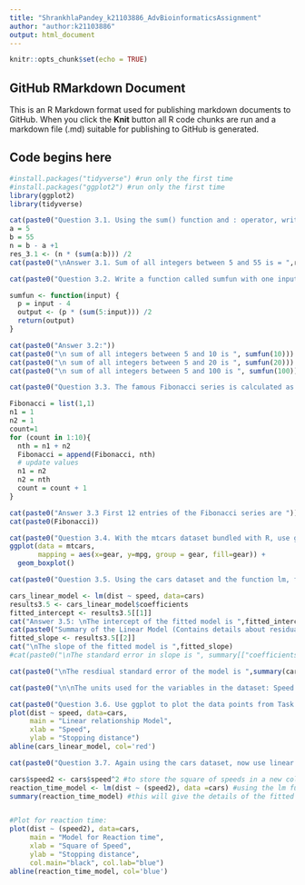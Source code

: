 ```yaml
---
title: "ShrankhlaPandey_k21103886_AdvBioinformaticsAssignment"
author: "author:k21103886"
output: html_document
---
```


```r
knitr::opts_chunk$set(echo = TRUE)
```

## GitHub RMarkdown Document

This is an R Markdown format used for publishing markdown documents to GitHub. When you click the **Knit** button all R code chunks are run and a markdown file (.md) suitable for publishing to GitHub is generated.

## Code begins here
```r
#install.packages("tidyverse") #run only the first time
#install.packages("ggplot2") #run only the first time
library(ggplot2)
library(tidyverse)
```

```r
cat(paste0("Question 3.1. Using the sum() function and : operator, write an expression in the code snippet to evaluate the sum of all integers between 5 and 55. (5pt)"))
a = 5
b = 55
n = b - a +1 
res_3.1 <- (n * (sum(a:b))) /2
cat(paste0("\nAnswer 3.1. Sum of all integers between 5 and 55 is = ",res_3.1))

```

```r
cat(paste0("Question 3.2. Write a function called sumfun with one input parameter, called n, that calculates the sum of all integers between 5 and n. Use the function to do the calculation for n = 10, n = 20, and n = 100 and present the results. (5pt) \n"))

sumfun <- function(input) {
  p = input - 4 
  output <- (p * (sum(5:input))) /2
  return(output)
}

cat(paste0("Answer 3.2:"))
cat(paste0("\n sum of all integers between 5 and 10 is ", sumfun(10)))
cat(paste0("\n sum of all integers between 5 and 20 is ", sumfun(20)))
cat(paste0("\n sum of all integers between 5 and 100 is ", sumfun(100)))

```

```r
cat(paste0("Question 3.3. The famous Fibonacci series is calculated as the sum of the two preceding members of the sequence, where the first two steps in the sequence are 1, 1. Write an R script using a for loop to calculate and print out the first 12 entries of the Fibonacci series. (5pt) \n"))

Fibonacci = list(1,1)
n1 = 1
n2 = 1
count=1
for (count in 1:10){
  nth = n1 + n2
  Fibonacci = append(Fibonacci, nth)
  # update values
  n1 = n2
  n2 = nth
  count = count + 1
}

cat(paste0("Answer 3.3 First 12 entries of the Fibonacci series are "))
cat(paste0(Fibonacci))

```

```r
cat(paste0("Question 3.4. With the mtcars dataset bundled with R, use ggplot to generate a box of miles per gallon (in the variable mpg) as a function of the number of gears (in the variable gear). Use the fill aesthetic to colour bars by number of gears. (5pt) \n"))
ggplot(data = mtcars, 
       mapping = aes(x=gear, y=mpg, group = gear, fill=gear)) + 
  geom_boxplot() 

```

```r
cat(paste0("Question 3.5. Using the cars dataset and the function lm, fit a linear relationship between speed and breaking distance in the variable distance. What are the fitted slope and intercept of the line, and their standard errors? What are the units used for the variables in the dataset? (5pt) \n"))

cars_linear_model <- lm(dist ~ speed, data=cars)
results3.5 <- cars_linear_model$coefficients
fitted_intercept <- results3.5[[1]]
cat("Answer 3.5: \nThe intercept of the fitted model is ",fitted_intercept)
cat(paste0("Summary of the Linear Model (Contains details about residual errors and standard errors in slope and intercept): "))
fitted_slope <- results3.5[[2]]
cat("\nThe slope of the fitted model is ",fitted_slope)
#cat(paste0("\nThe standard error in slope is ", summary[["coefficients"]][[4]]))

cat(paste0("\nThe resdiual standard error of the model is ",summary(cars_linear_model)$sigma)) 

cat(paste0("\n\nThe units used for the variables in the dataset: Speed is measured in miles per hour and the Stopping distance in feet."))
```

```r
cat(paste0("Question 3.6. Use ggplot to plot the data points from Task 6 and the linear fit. (5pt)"))
plot(dist ~ speed, data=cars,
     main = "Linear relationship Model",
     xlab = "Speed",
     ylab = "Stopping distance")
abline(cars_linear_model, col='red')
```

```r
cat(paste0("Question 3.7. Again using the cars dataset, now use linear regression (lm) to estimate the average reaction time for the driver to start braking (in seconds). To simplify matters you may assume that once braking commences, braking distance is proportional to the square of the speed. Explain the steps in your analysis. Do you get reasonable results? Finally, use ggplot to plot the data points and the fitted relationship. (10pt)"))

cars$speed2 <- cars$speed^2 #to store the square of speeds in a new column called speed2
reaction_time_model <- lm(dist ~ (speed2), data =cars) #using the lm function of R to fit the formula stopping_distance ~ speed^2
summary(reaction_time_model) #this will give the details of the fitted model


#Plot for reaction time:
plot(dist ~ (speed2), data=cars,
     main = "Model for Reaction time",
     xlab = "Square of Speed",
     ylab = "Stopping distance",
     col.main="black", col.lab="blue")
abline(reaction_time_model, col='blue')

```

